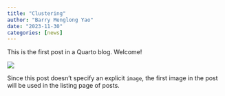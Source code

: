 ```yaml
---
title: "Clustering"
author: "Barry Menglong Yao"
date: "2023-11-30"
categories: [news]
---
```


This is the first post in a Quarto blog. Welcome!

![](thumbnail.jpg)

Since this post doesn't specify an explicit `image`, the first image in the post will be used in the listing page of posts.
